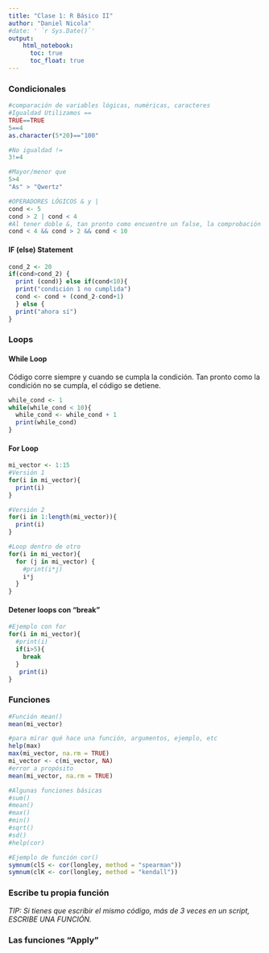 ```yaml
---
title: "Clase 1: R Básico II"
author: "Daniel Nicola"
#date: ' `r Sys.Date()`'
output: 
    html_notebook:
      toc: true
      toc_float: true
---
```


### Condicionales
```r
#comparación de variables lógicas, numéricas, caracteres
#Igualdad Utilizamos ==
TRUE==TRUE
5==4
as.character(5*20)=="100"

#No igualdad !=
3!=4

#Mayor/menor que
5>4
"As" > "Qwertz"

#OPERADORES LÓGICOS & y | 
cond <- 5
cond > 2 | cond < 4
#Al tener doble &, tan pronto como encuentre un false, la comprobación termina (código más eficiente)
cond < 4 && cond > 2 && cond < 10
```
#### IF  (else) Statement
```r
cond_2 <- 20
if(cond>cond_2) { 
  print (cond)} else if(cond<10){
  print("condición 1 no cumplida")
  cond <- cond + (cond_2-cond+1) 
  } else {
  print("ahora sí")
}
```


### Loops
#### While Loop
Código corre siempre y cuando se cumpla la condición. Tan pronto como la condición no se cumpla, el código se detiene.
```r
while_cond <- 1
while(while_cond < 10){
  while_cond <- while_cond + 1
  print(while_cond)
}
```

#### For Loop
```r
mi_vector <- 1:15
#Versión 1
for(i in mi_vector){
  print(i)
}

#Versión 2
for(i in 1:length(mi_vector)){
  print(i)
}

#Loop dentro de otro
for(i in mi_vector){
  for (j in mi_vector) {
    #print(i*j)
    i*j
  }
}
```
#### Detener loops con "break"
```r
#Ejemplo con for
for(i in mi_vector){
  #print(i)
  if(i>5){
    break
  }
   print(i)
}
```


### Funciones
```r
#Función mean()
mean(mi_vector)

#para mirar qué hace una función, argumentos, ejemplo, etc
help(max)
max(mi_vector, na.rm = TRUE)
mi_vector <- c(mi_vector, NA)
#error a propósito
mean(mi_vector, na.rm = TRUE)

#Algunas funciones básicas
#sum()
#mean()
#max()
#min()
#sqrt()
#sd()
#help(cor)

#Ejemplo de función cor()
symnum(clS <- cor(longley, method = "spearman"))
symnum(clK <- cor(longley, method = "kendall"))
```


### Escribe tu propia función
*TIP: Si tienes que escribir el mismo código, más de 3 veces en un script, ESCRIBE UNA FUNCIÓN.*

### Las funciones "Apply"

